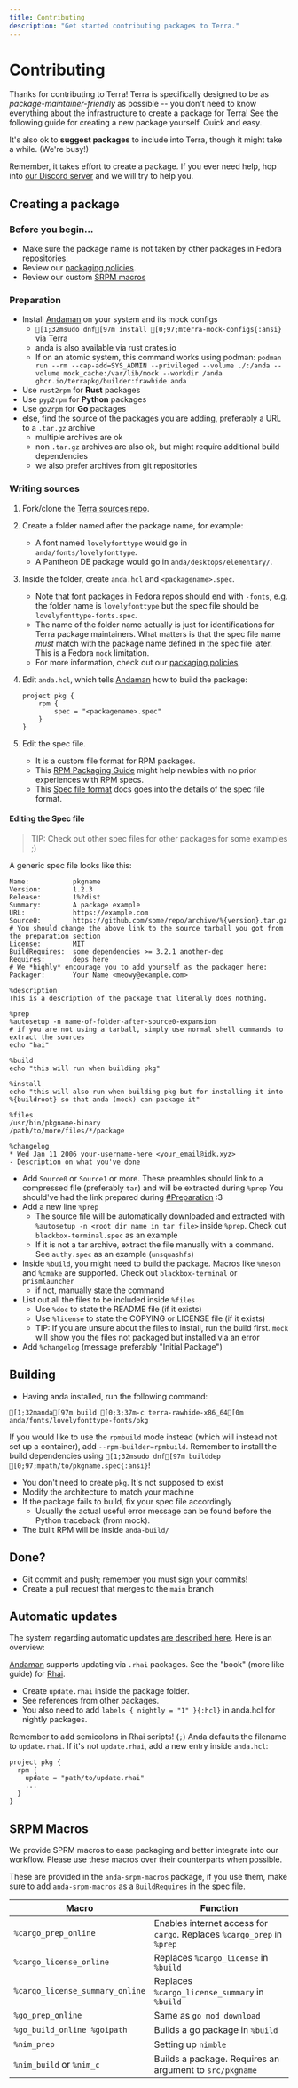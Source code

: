 ```yaml
---
title: Contributing
description: "Get started contributing packages to Terra."
---
```



# Contributing

Thanks for contributing to Terra!
Terra is specifically designed to be as _package-maintainer-friendly_ as possible -- you
don't need to know everything about the infrastructure to create a package for Terra!
See the following guide for creating a new package yourself. Quick and easy.

It's also ok to **suggest packages** to include into Terra, though it might take a while. (We're busy!)

Remember, it takes effort to create a package. If you ever need help, hop into
[our Discord server](https://discord.gg/5fdPuxTg5Q) and we will try to help you.

## Creating a package

### Before you begin...

- Make sure the package name is not taken by other packages in Fedora repositories.
- Review our [packaging policies](policy).
- Review our custom [SRPM macros](#srpm-macros)

### Preparation

- Install [Andaman] on your system and its mock configs
  - `[1;32msudo dnf[97m install [0;97;mterra-mock-configs{:ansi}` via Terra
  - anda is also available via rust crates.io
  - If on an atomic system, this command works using podman: `podman run --rm --cap-add=SYS_ADMIN --privileged --volume ./:/anda --volume mock_cache:/var/lib/mock --workdir /anda ghcr.io/terrapkg/builder:frawhide anda`
- Use `rust2rpm` for **Rust** packages
- Use `pyp2rpm` for **Python** packages
- Use `go2rpm` for **Go** packages
- else, find the source of the packages you are adding, preferably a URL to a `.tar.gz` archive
  - multiple archives are ok
  - non `.tar.gz` archives are also ok, but might require additional build dependencies
  - we also prefer archives from git repositories

### Writing sources

1. Fork/clone the [Terra sources repo](https://github.com/terrapkg/packages).
1. Create a folder named after the package name, for example:
   - A font named `lovelyfonttype` would go in `anda/fonts/lovelyfonttype`.
   - A Pantheon DE package would go in `anda/desktops/elementary/`.
1. Inside the folder, create `anda.hcl` and `<packagename>.spec`.
   - Note that font packages in Fedora repos should end with `-fonts`,
     e.g. the folder name is `lovelyfonttype` but the spec file should be `lovelyfonttype-fonts.spec`.
   - The name of the folder name actually is just for identifications for Terra package maintainers.
     What matters is that the spec file name _must_ match with the package name defined in the spec file later.
     This is a Fedora `mock` limitation.
   - For more information, check out our [packaging policies](policy).
1. Edit `anda.hcl`, which tells [Andaman] how to build the package:

   ```hcl
   project pkg {
       rpm {
           spec = "<packagename>.spec"
       }
   }
   ```

1. Edit the spec file.
   - It is a custom file format for RPM packages.
   - This [RPM Packaging Guide] might help newbies with no prior experiences with RPM specs.
   - This [Spec file format] docs goes into the details of the spec file format.

#### Editing the Spec file

> TIP: Check out other spec files for other packages for some examples ;)

A generic spec file looks like this:

```rpmspec
Name:           pkgname
Version:        1.2.3
Release:        1%?dist
Summary:        A package example
URL:            https://example.com
Source0:        https://github.com/some/repo/archive/%{version}.tar.gz
# You should change the above link to the source tarball you got from the preparation section
License:        MIT
BuildRequires:  some dependencies >= 3.2.1 another-dep
Requires:       deps here
# We *highly* encourage you to add yourself as the packager here:
Packager:       Your Name <meowy@example.com>

%description
This is a description of the package that literally does nothing.

%prep
%autosetup -n name-of-folder-after-source0-expansion
# if you are not using a tarball, simply use normal shell commands to extract the sources
echo "hai"

%build
echo "this will run when building pkg"

%install
echo "this will also run when building pkg but for installing it into %{buildroot} so that anda (mock) can package it"

%files
/usr/bin/pkgname-binary
/path/to/more/files/*/package

%changelog
* Wed Jan 11 2006 your-username-here <your_email@idk.xyz>
- Description on what you've done
```

- Add `Source0` or `Source1` or more.
  These preambles should link to a compressed file (preferably `tar`) and will be extracted during `%prep`
  You should've had the link prepared during [#Preparation](#preparation) :3
- Add a new line `%prep`
  - The source file will be automatically downloaded and
    extracted with `%autosetup -n <root dir name in tar file>` inside `%prep`.
    Check out `blackbox-terminal.spec` as an example
  - If it is not a tar archive, extract the file manually with a command.
    See `authy.spec` as an example (`unsquashfs`)
- Inside `%build`, you might need to build the package.
  Macros like `%meson` and `%cmake` are supported.
  Check out `blackbox-terminal` or `prismlauncher`
  - if not, manually state the command
- List out all the files to be included inside `%files`
  - Use `%doc` to state the README file (if it exists)
  - Use `%license` to state the COPYING or LICENSE file (if it exists)
  - TIP: If you are unsure about the files to install, run the build first.
    `mock` will show you the files not packaged but installed via an error
- Add `%changelog` (message preferably "Initial Package")

## Building

- Having anda installed, run the following command:

```ansi
[1;32manda[97m build [0;3;37m-c terra-rawhide-x86_64[0m anda/fonts/lovelyfonttype-fonts/pkg
```

If you would like to use the `rpmbuild` mode instead (which will instead not set
up a container), add `--rpm-builder=rpmbuild`. Remember to install the build
dependencies using `[1;32msudo dnf[97m builddep [0;97;mpath/to/pkgname.spec{:ansi}`!

- You don't need to create `pkg`. It's not supposed to exist
- Modify the architecture to match your machine
- If the package fails to build, fix your spec file accordingly
  - Usually the actual useful error message can be found before the Python traceback (from mock).
- The built RPM will be inside `anda-build/`

## Done?

- Git commit and push; remember you must sign your commits!
- Create a pull request that merges to the `main` branch

## Automatic updates

The system regarding automatic updates [are described here](autoupdate). Here is an overview:

[Andaman] supports updating via `.rhai` packages.
See the "book" (more like guide) for [Rhai](https://rhai.rs/book/).

- Create `update.rhai` inside the package folder.
- See references from other packages.
- You also need to add `labels { nightly = "1" }{:hcl}` in anda.hcl for nightly packages.

<Callout type="info">Remember to add semicolons in Rhai scripts! (`;`)</Callout>
<Callout type="info">
  Anda defaults the filename to `update.rhai`.
  If it's not `update.rhai`, add a new entry inside `anda.hcl`:
  ```hcl
  project pkg {
    rpm {
      update = "path/to/update.rhai"
      ...
    }
  }
  ```
</Callout>

## SRPM Macros

We provide SPRM macros to ease packaging and better integrate into our workflow. Please use these macros over their counterparts when possible.

These are provided in the `anda-srpm-macros` package, if you use them, make sure to add `anda-srpm-macros` as a `BuildRequires` in the spec file.

| Macro                           | Function                                                               |
| ------------------------------- | ---------------------------------------------------------------------- |
| `%cargo_prep_online`            | Enables internet access for `cargo`. Replaces `%cargo_prep` in `%prep` |
| `%cargo_license_online`         | Replaces `%cargo_license` in `%build`                                  |
| `%cargo_license_summary_online` | Replaces `%cargo_license_summary` in `%build`                          |
| `%go_prep_online`               | Same as `go mod download`                                              |
| `%go_build_online %goipath`     | Builds a go package in `%build`                                        |
| `%nim_prep`                     | Setting up `nimble`                                                    |
| `%nim_build` or `%nim_c`        | Builds a package. Requires an argument to `src/pkgname`                |

[andaman]: https://github.com/FyraLabs/anda/
[rpm packaging guide]: https://rpm-packaging-guide.github.io/
[spec file format]: https://rpm-software-management.github.io/rpm/manual/spec.html

